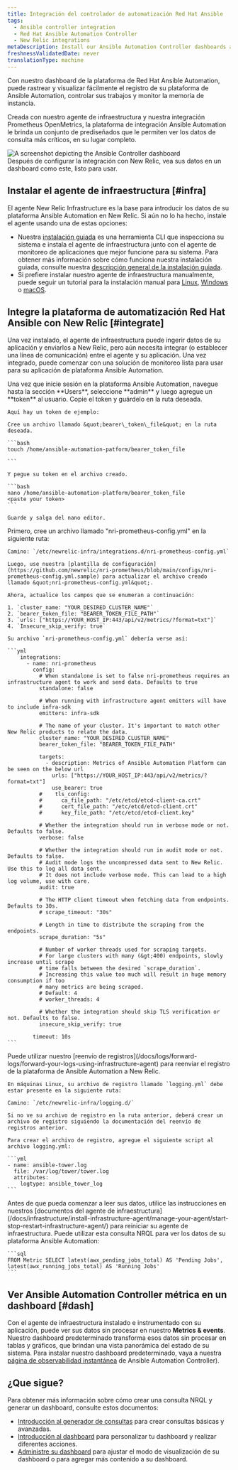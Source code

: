 ```yaml
---
title: Integración del controlador de automatización Red Hat Ansible
tags:
  - Ansible controller integration
  - Red Hat Ansible Automation Controller
  - New Relic integrations
metaDescription: Install our Ansible Automation Controller dashboards and see your Ansible data in New Relic.
freshnessValidatedDate: never
translationType: machine
---
```


Con nuestro dashboard de la plataforma de Red Hat Ansible Automation, puede rastrear y visualizar fácilmente el registro de su plataforma de Ansible Automation, controlar sus trabajos y monitor la memoria de instancia.

Creada con nuestro agente de infraestructura y nuestra integración Prometheus OpenMetrics, la plataforma de integración Ansible Automation le brinda un conjunto de <InlinePopover type="dashboards" />prediseñados que le permiten ver los datos de consulta más críticos, en su lugar completo.

<img title="Ansible Controller" alt="A screenshot depicting the Ansible Controller dashboard" src="/images/infrastructure_screenshot-full_ansible-controller-dashboard.webp" />

<figcaption>
  Después de configurar la integración con New Relic, vea sus datos en un dashboard como este, listo para usar.
</figcaption>

## Instalar el agente de infraestructura [#infra]

El agente New Relic Infrastructure es la base para introducir los datos de su plataforma Ansible Automation en New Relic. Si aún no lo ha hecho, instale el agente usando una de estas opciones:

* Nuestra [instalación guiada](https://one.newrelic.com/marketplace?state=15321ec0-7cd8-0c04-52bf-7b65778f2e8c) es una herramienta CLI que inspecciona su sistema e instala el agente de infraestructura junto con el agente de monitoreo de aplicaciones que mejor funcione para su sistema. Para obtener más información sobre cómo funciona nuestra instalación guiada, consulte nuestra [descripción general de la instalación guiada](/docs/infrastructure/host-integrations/installation/new-relic-guided-install-overview).
* Si prefiere instalar nuestro agente de infraestructura manualmente, puede seguir un tutorial para la instalación manual para [Linux](/docs/infrastructure/install-infrastructure-agent/linux-installation/install-infrastructure-monitoring-agent-linux), [Windows](/docs/infrastructure/install-infrastructure-agent/windows-installation/install-infrastructure-monitoring-agent-windows/) o [macOS](/docs/infrastructure/install-infrastructure-agent/macos-installation/install-infrastructure-monitoring-agent-macos/).

## Integre la plataforma de automatización Red Hat Ansible con New Relic [#integrate]

Una vez instalado, el agente de infraestructura puede ingerir datos de su aplicación y enviarlos a New Relic, pero aún necesita integrar (o establecer una línea de comunicación) entre el agente y su aplicación. Una vez integrado, puede comenzar con una solución de monitoreo lista para usar para su aplicación de plataforma Ansible Automation.

<CollapserGroup>
  <Collapser id="step1" title="Paso 1. Cree un token al portador en la plataforma Ansible Automation">
    Una vez que inicie sesión en la plataforma Ansible Automation, navegue hasta la sección <DNT>**Users**</DNT>, seleccione <DNT>**admin**</DNT> y luego agregue un <DNT>**token**</DNT> al usuario. Copie el token y guárdelo en la ruta deseada.

    Aquí hay un token de ejemplo:

    Cree un archivo llamado &quot;bearer\_token\_file&quot; en la ruta deseada.

    ```bash
    touch /home/ansible-automation-patform/bearer_token_file

    ```

    Y pegue su token en el archivo creado.

    ```bash
    nano /home/ansible-automation-platform/bearer_token_file
    <paste your token>
    ```

    Guarde y salga del nano editor.
  </Collapser>

  <Collapser id="step2" title="Paso 2. Configurar la integración de Prometheus OpenMetrics">
    Primero, cree un archivo llamado &quot;nri-prometheus-config.yml&quot; en la siguiente ruta:

    Camino: `/etc/newrelic-infra/integrations.d/nri-prometheus-config.yml`

    Luego, use nuestra [plantilla de configuración](https://github.com/newrelic/nri-prometheus/blob/main/configs/nri-prometheus-config.yml.sample) para actualizar el archivo creado llamado &quot;nri-prometheus-config.yml&quot;.

    Ahora, actualice los campos que se enumeran a continuación:

    1. `cluster_name: "YOUR_DESIRED_CLUSTER_NAME"`
    2. `bearer_token_file: "BEARER_TOKEN_FILE_PATH"`
    3. `urls: ["https://YOUR_HOST_IP:443/api/v2/metrics/?format=txt"]`
    4. `Insecure_skip_verify: true`

    Su archivo `nri-prometheus-config.yml` debería verse así:

    ```yml
        integrations:
          - name: nri-prometheus
            config:
              # When standalone is set to false nri-prometheus requires an infrastructure agent to work and send data. Defaults to true
              standalone: false

              # When running with infrastructure agent emitters will have to include infra-sdk
              emitters: infra-sdk

              # The name of your cluster. It's important to match other New Relic products to relate the data.
              cluster_name: "YOUR_DESIRED_CLUSTER_NAME"
              bearer_token_file: "BEARER_TOKEN_FILE_PATH"

              targets:
                - description: Metrics of Ansible Automation Platform can be seen on the below url
                  urls: ["https://YOUR_HOST_IP:443/api/v2/metrics/?format=txt"]
                  use_bearer: true
              #    tls_config:
              #      ca_file_path: "/etc/etcd/etcd-client-ca.crt"
              #      cert_file_path: "/etc/etcd/etcd-client.crt"
              #      key_file_path: "/etc/etcd/etcd-client.key"

              # Whether the integration should run in verbose mode or not. Defaults to false.
              verbose: false

              # Whether the integration should run in audit mode or not. Defaults to false.
              # Audit mode logs the uncompressed data sent to New Relic. Use this to log all data sent.
              # It does not include verbose mode. This can lead to a high log volume, use with care.
              audit: true

              # The HTTP client timeout when fetching data from endpoints. Defaults to 30s.
              # scrape_timeout: "30s"

              # Length in time to distribute the scraping from the endpoints.
              scrape_duration: "5s"

              # Number of worker threads used for scraping targets.
              # For large clusters with many (&gt;400) endpoints, slowly increase until scrape
              # time falls between the desired `scrape_duration`.
              # Increasing this value too much will result in huge memory consumption if too
              # many metrics are being scraped.
              # Default: 4
              # worker_threads: 4

              # Whether the integration should skip TLS verification or not. Defaults to false.
              insecure_skip_verify: true

            timeout: 10s
    ```
  </Collapser>

  <Collapser id="step3" title="Paso 3. Reenviar el registro del controlador Ansible a New Relic">
    Puede utilizar nuestro [reenvío de registros](/docs/logs/forward-logs/forward-your-logs-using-infrastructure-agent) para reenviar el registro de la plataforma de Ansible Automation a New Relic.

    En máquinas Linux, su archivo de registro llamado `logging.yml` debe estar presente en la siguiente ruta:

    Camino: `/etc/newrelic-infra/logging.d/`

    Si no ve su archivo de registro en la ruta anterior, deberá crear un archivo de registro siguiendo la documentación del reenvío de registros anterior.

    Para crear el archivo de registro, agregue el siguiente script al archivo logging.yml:

    ```yml
    - name: ansible-tower.log
      file: /var/log/tower/tower.log
      attributes:
        logtype: ansible_tower_log
    ```
  </Collapser>

  <Collapser id="step4" title="Paso 4. Reinicie su agente de infraestructura">
    Antes de que pueda comenzar a leer sus datos, utilice las instrucciones en nuestros [documentos del agente de infraestructura](/docs/infrastructure/install-infrastructure-agent/manage-your-agent/start-stop-restart-infrastructure-agent/) para reiniciar su agente de infraestructura.
  </Collapser>

  <Collapser id="step5" title="Paso 5. Utilice NRQL para ver sus datos">
    Puede utilizar esta consulta NRQL para ver los datos de su plataforma Ansible Automation:

    ```sql
    FROM Metric SELECT latest(awx_pending_jobs_total) AS 'Pending Jobs', latest(awx_running_jobs_total) AS 'Running Jobs'
    ```
  </Collapser>
</CollapserGroup>

## Ver Ansible Automation Controller métrica en un dashboard [#dash]

Con el agente de infraestructura instalado e instrumentado con su aplicación, puede ver sus datos sin procesar en nuestro <DNT>**Metrics &amp; events**</DNT>. Nuestro dashboard predeterminado transforma esos datos sin procesar en tablas y gráficos, que brindan una vista panorámica del estado de su sistema. Para instalar nuestro dashboard predeterminado, vaya a nuestra [página de observabilidad instantánea](https://newrelic.com/instant-observability/ansible-automation-controller) de Ansible Automation Controller).

## ¿Que sigue?

Para obtener más información sobre cómo crear una consulta NRQL y generar un dashboard, consulte estos documentos:

* [Introducción al generador de consultas](/docs/query-your-data/explore-query-data/query-builder/introduction-query-builder) para crear consultas básicas y avanzadas.
* [Introducción al dashboard](/docs/query-your-data/explore-query-data/dashboards/introduction-dashboards) para personalizar tu dashboard y realizar diferentes acciones.
* [Administre su dashboard](/docs/query-your-data/explore-query-data/dashboards/manage-your-dashboard) para ajustar el modo de visualización de su dashboard o para agregar más contenido a su dashboard.